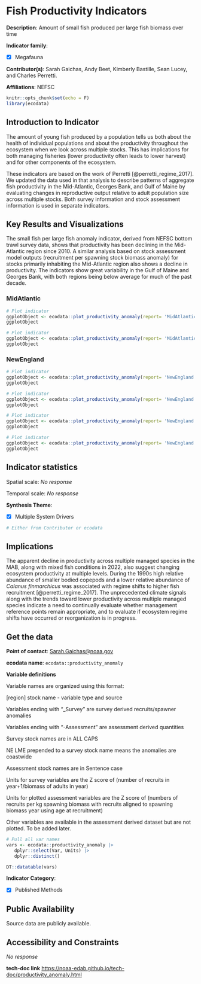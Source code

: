 # Fish Productivity Indicators {#productivity_anomaly}

**Description**: Amount of small fish produced per large fish biomass over time

**Indicator family**: 

- [X] Megafauna


**Contributor(s)**: Sarah Gaichas, Andy Beet, Kimberly Bastille, Sean Lucey, and Charles Perretti.

**Affiliations**: NEFSC

```{r echo=FALSE}
knitr::opts_chunk$set(echo = F)
library(ecodata)
```
## Introduction to Indicator
The amount of young fish produced by a population tells us both about the health of individual populations and about the productivity throughout the ecosystem when we look across multiple stocks. This has implications for both managing fisheries (lower productivity often leads to lower harvest) and for other components of the ecosystem. 

These indicators are based on the work of Perretti [@perretti_regime_2017]. We updated the data used in that analysis to describe patterns of aggregate fish productivity in the Mid-Atlantic, Georges Bank, and Gulf of Maine by evaluating changes in reproductive output relative to adult population size across multiple stocks. Both survey information and stock assessment information is used in separate indicators.

## Key Results and Visualizations
The small fish per large fish anomaly indicator, derived from NEFSC bottom trawl survey data, shows that productivity has been declining in the Mid-Atlantic region since 2010.  A similar analysis based on stock assessment model outputs (recruitment per spawning stock biomass anomaly) for stocks primarily inhabiting the Mid-Atlantic region also shows a decline in productivity. The indicators show great variability in the Gulf of Maine and Georges Bank, with both regions being below average for much of the past decade.

### MidAtlantic

```{r plot_productivity_anomalyMidAtlanticanomalyMAB}
# Plot indicator
ggplotObject <- ecodata::plot_productivity_anomaly(report= 'MidAtlantic', varName= 'anomaly' ,EPU= 'MAB')
ggplotObject
```

```{r plot_productivity_anomalyMidAtlanticassessmentMAB}
# Plot indicator
ggplotObject <- ecodata::plot_productivity_anomaly(report= 'MidAtlantic', varName= 'assessment' ,EPU= 'MAB')
ggplotObject
```

### NewEngland

```{r plot_productivity_anomalyNewEnglandanomalyGB}
# Plot indicator
ggplotObject <- ecodata::plot_productivity_anomaly(report= 'NewEngland', varName= 'anomaly' ,EPU= 'GB')
ggplotObject
```

```{r plot_productivity_anomalyNewEnglandanomalyGOM}
# Plot indicator
ggplotObject <- ecodata::plot_productivity_anomaly(report= 'NewEngland', varName= 'anomaly' ,EPU= 'GOM')
ggplotObject
```

```{r plot_productivity_anomalyNewEnglandassessmentGB}
# Plot indicator
ggplotObject <- ecodata::plot_productivity_anomaly(report= 'NewEngland', varName= 'assessment' ,EPU= 'GB')
ggplotObject
```

```{r plot_productivity_anomalyNewEnglandassessmentGOM}
# Plot indicator
ggplotObject <- ecodata::plot_productivity_anomaly(report= 'NewEngland', varName= 'assessment' ,EPU= 'GOM')
ggplotObject
```


## Indicator statistics 
Spatial scale: _No response_

Temporal scale: _No response_

**Synthesis Theme**:

- [X] Multiple System Drivers


```{r autostats_productivity_anomaly}
# Either from Contributor or ecodata
```

## Implications
The apparent decline in productivity across multiple managed species in the MAB, along with mixed fish conditions in 2022, also suggest changing ecosystem productivity at multiple levels. During the 1990s high relative abundance of smaller bodied copepods and a lower relative abundance of *Calanus finmarchicus* was associated with regime shifts to higher fish recruitment [@perretti_regime_2017]. The unprecedented climate signals along with the trends toward lower productivity across multiple managed species indicate a need to continually evaluate whether management reference points remain appropriate, and to evaluate if ecosystem regime shifts have occurred or reorganization is in progress.

## Get the data

**Point of contact**: [Sarah.Gaichas@noaa.gov](mailto:Sarah.Gaichas@noaa.gov){.email}

**ecodata name**: `ecodata::productivity_anomaly`

**Variable definitions**

Variable names are organized using this format: 
[region] stock name - variable type and source  
Variables ending with "_Survey" are survey derived recruits/spawner anomalies 
Variables ending with "-Assessment" are assessment derived quantities 
Survey stock names are in ALL CAPS 
NE LME prepended to a survey stock name means the anomalies are coastwide 
Assessment stock names are in Sentence case  
Units for survey variables are the Z score of (number of recruits in year+1/biomass of adults in year) 
Units for plotted assessment variables are the Z score of (numbers of recruits per kg spawning biomass with recruits aligned to spawning biomass year using age at recruitment) 
Other variables are available in the assessment derived dataset but are not plotted. To be added later.

```{r vars_productivity_anomaly}
# Pull all var names
vars <- ecodata::productivity_anomaly |>
   dplyr::select(Var, Units) |>
   dplyr::distinct()

DT::datatable(vars)
```
**Indicator Category**:

- [X] Published Methods


## Public Availability

Source data are publicly available.

## Accessibility and Constraints

_No response_

**tech-doc link**
<https://noaa-edab.github.io/tech-doc/productivity_anomaly.html>

